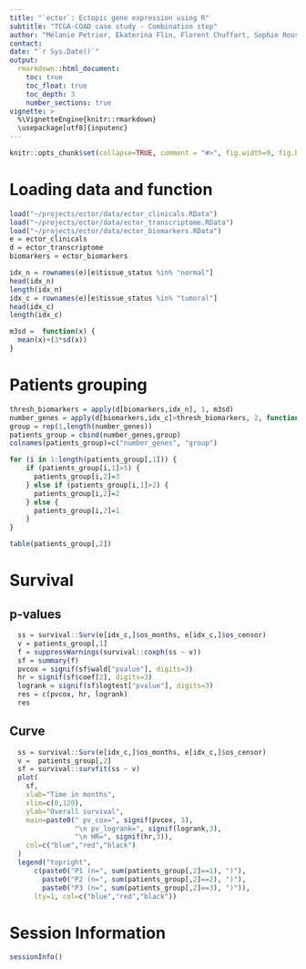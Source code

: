 ```yaml
---
title: "`ector`: Ectopic gene expression using R"
subtitle: "TCGA-COAD case study - Combination step"
author: "Mélanie Petrier, Ekaterina Flin, Florent Chuffart, Sophie Rousseaux"
contact: 
date: "`r Sys.Date()`"
output: 
  rmarkdown::html_document:
    toc: true
    toc_float: true
    toc_depth: 3
    number_sections: true
vignette: >
  %\VignetteEngine{knitr::rmarkdown}
  \usepackage[utf8]{inputenc}
---
```


```r
knitr::opts_chunk$set(collapse=TRUE, comment = "#>", fig.width=9, fig.height=6, eval=TRUE, echo=TRUE, results="verbatim", dpi=75)
```


# Loading data and function

```r
load("~/projects/ector/data/ector_clinicals.RData")
load("~/projects/ector/data/ector_transcriptome.RData")
load("~/projects/ector/data/ector_biomarkers.RData")
e = ector_clinicals
d = ector_transcriptome
biomarkers = ector_biomarkers

idx_n = rownames(e)[e$tissue_status %in% "normal"]  
head(idx_n)
length(idx_n)
idx_c = rownames(e)[e$tissue_status %in% "tumoral"]
head(idx_c)
length(idx_c)

m3sd =  function(x) {
  mean(x)+(3*sd(x))
}
```


# Patients grouping

```r
thresh_biomarkers = apply(d[biomarkers,idx_n], 1, m3sd)
number_genes = apply(d[biomarkers,idx_c]>thresh_biomarkers, 2, function(x){sum(x)})
group = rep(1,length(number_genes))
patients_group = cbind(number_genes,group)
colnames(patients_group)=c("number_genes", "group")

for (i in 1:length(patients_group[,1])) {
    if (patients_group[i,1]>5) {
      patients_group[i,2]=3
    } else if (patients_group[i,1]>2) {
      patients_group[i,2]=2
    } else {
      patients_group[i,2]=1
    }
}

table(patients_group[,2])
```


# Survival

## p-values

```r

  ss = survival::Surv(e[idx_c,]$os_months, e[idx_c,]$os_censor)
  v = patients_group[,1]
  f = suppressWarnings(survival::coxph(ss ~ v))
  sf = summary(f)
  pvcox = signif(sf$wald["pvalue"], digits=3)
  hr = signif(sf$coef[2], digits=3)
  logrank = signif(sf$logtest["pvalue"], digits=3)
  res = c(pvcox, hr, logrank)
  res

```


## Curve

```r

  ss = survival::Surv(e[idx_c,]$os_months, e[idx_c,]$os_censor)
  v =  patients_group[,2]
  sf = survival::survfit(ss ~ v)
  plot(
    sf, 
    xlab="Time in months",
    xlim=c(0,120),
    ylab="Overall survival", 
    main=paste0(" pv_cox=", signif(pvcox, 3),
                "\n pv_logrank=", signif(logrank,3),
                "\n HR=", signif(hr,3)),
    col=c("blue","red","black")
  )
  legend("topright",
      c(paste0("P1 (n=", sum(patients_group[,2]==1), ")"),
        paste0("P2 (n=", sum(patients_group[,2]==2), ")"),
        paste0("P3 (n=", sum(patients_group[,2]==3), ")")),
      lty=1, col=c("blue","red","black"))

```


# Session Information

```r
sessionInfo()
```

